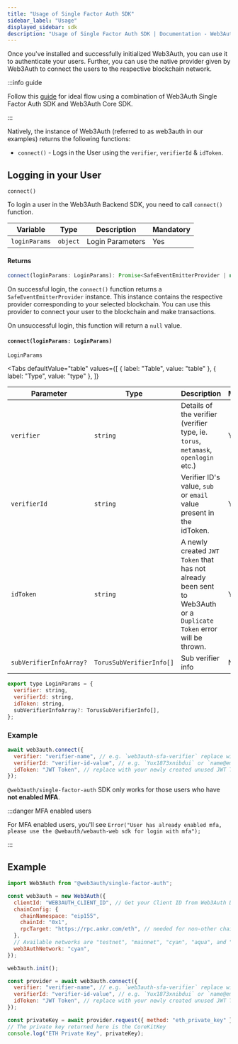 ```yaml
---
title: "Usage of Single Factor Auth SDK"
sidebar_label: "Usage"
displayed_sidebar: sdk
description: "Usage of Single Factor Auth SDK | Documentation - Web3Auth"
---
```



Once you've installed and successfully initialized Web3Auth, you can use it to authenticate your users. Further, you can use the native provider given
by Web3Auth to connect the users to the respective blockchain network.

:::info guide

Follow this [guide](/content-hub/guides/single-factor-auth) for ideal flow using a combination of Web3Auth Single Factor Auth SDK and Web3Auth Core
SDK.

:::

Natively, the instance of Web3Auth (referred to as web3auth in our examples) returns the following functions:

- `connect()` - Logs in the User using the `verifier`, `verifierId` & `idToken`.

## Logging in your User

`connect()`

To login a user in the Web3Auth Backend SDK, you need to call `connect()` function.

| Variable      | Type     | Description      | Mandatory |
| ------------- | -------- | ---------------- | --------- |
| `loginParams` | `object` | Login Parameters | Yes       |

#### Returns

```js
connect(loginParams: LoginParams): Promise<SafeEventEmitterProvider | null>
```

On successful login, the `connect()` function returns a `SafeEventEmitterProvider` instance. This instance contains the respective provider
corresponding to your selected blockchain. You can use this provider to connect your user to the blockchain and make transactions.

On unsuccessful login, this function will return a `null` value.

#### `connect(loginParams: LoginParams)`

`LoginParams`

<Tabs
  defaultValue="table"
  values={[
    { label: "Table", value: "table" },
    { label: "Type", value: "type" },
  ]}
>

<TabItem value="table">

| Parameter               | Type                     | Description                                                                                                         | Mandatory |
| ----------------------- | ------------------------ | ------------------------------------------------------------------------------------------------------------------- | --------- |
| `verifier`              | `string`                 | Details of the verifier (verifier type, ie. `torus`, `metamask`, `openlogin` etc.)                                  | Yes       |
| `verifierId`            | `string`                 | Verifier ID's value, `sub` or `email` value present in the idToken.                                                 | Yes       |
| `idToken`               | `string`                 | A newly created `JWT Token` that has not already been sent to Web3Auth or a `Duplicate Token` error will be thrown. | Yes       |
| `subVerifierInfoArray?` | `TorusSubVerifierInfo[]` | Sub verifier info                                                                                                   | No        |

</TabItem>

<TabItem value="type">

```javascript
export type LoginParams = {
  verifier: string,
  verifierId: string,
  idToken: string,
  subVerifierInfoArray?: TorusSubVerifierInfo[],
};
```

</TabItem>

</Tabs>

### Example

```js
await web3auth.connect({
  verifier: "verifier-name", // e.g. `web3auth-sfa-verifier` replace with your verifier name, and it has to be on the same network passed in init().
  verifierId: "verifier-id-value", // e.g. `Yux1873xnibdui` or `name@email.com` replace with your verifier id(sub or email)'s value.
  idToken: "JWT Token", // replace with your newly created unused JWT Token.
});
```

`@web3auth/single-factor-auth` SDK only works for those users who have **not enabled MFA**.

:::danger MFA enabled users

For MFA enabled users, you'll see `Error("User has already enabled mfa, please use the @webauth/webauth-web sdk for login with mfa");`

:::

## Example

```js
import Web3Auth from "@web3auth/single-factor-auth";

const web3auth = new Web3Auth({
  clientId: "WEB3AUTH_CLIENT_ID", // Get your Client ID from Web3Auth Dashboard
  chainConfig: {
    chainNamespace: "eip155",
    chainId: "0x1",
    rpcTarget: "https://rpc.ankr.com/eth", // needed for non-other chains
  },
  // Available networks are "testnet", "mainnet", "cyan", "aqua", and "celeste".
  web3AuthNetwork: "cyan",
});

web3auth.init();

const provider = await web3auth.connect({
  verifier: "verifier-name", // e.g. `web3auth-sfa-verifier` replace with your verifier name, and it has to be on the same network passed in init().
  verifierId: "verifier-id-value", // e.g. `Yux1873xnibdui` or `name@email.com` replace with your verifier id(sub or email)'s value.
  idToken: "JWT Token", // replace with your newly created unused JWT Token.
});

const privateKey = await provider.request({ method: "eth_private_key" });
// The private key returned here is the CoreKitKey
console.log("ETH Private Key", privateKey);
```

